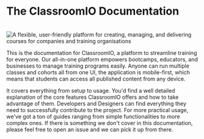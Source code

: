 # The ClassroomIO Documentation

<br />
<img
  alt="A flexible, user-friendly platform for creating, managing, and delivering courses for companies and training organisations"
  src="https://brand.cdn.clsrio.com/og/classroomio-og.png"
/>

This is the documentation for ClassroomIO, a platform to streamline training for everyone. Our all-in-one platform empowers bootcamps, educators, and businesses to manage training programs easily. Anyone can run multiple classes and cohorts all from one UI, the application is mobile-first, which means that students can access all published content from any device.

It covers everything from setup to usage. You'd find a well detailed explanation of the core features ClassroomIO offers and how to take advantage of them. Developers and Designers can find everything they need to successfully contribute to the project. For more practical usage, we've got a ton of guides ranging from simple functionalities to more complex ones. If there is something we don't cover in this documentation, please feel free to open an issue and we can pick it up from there.
